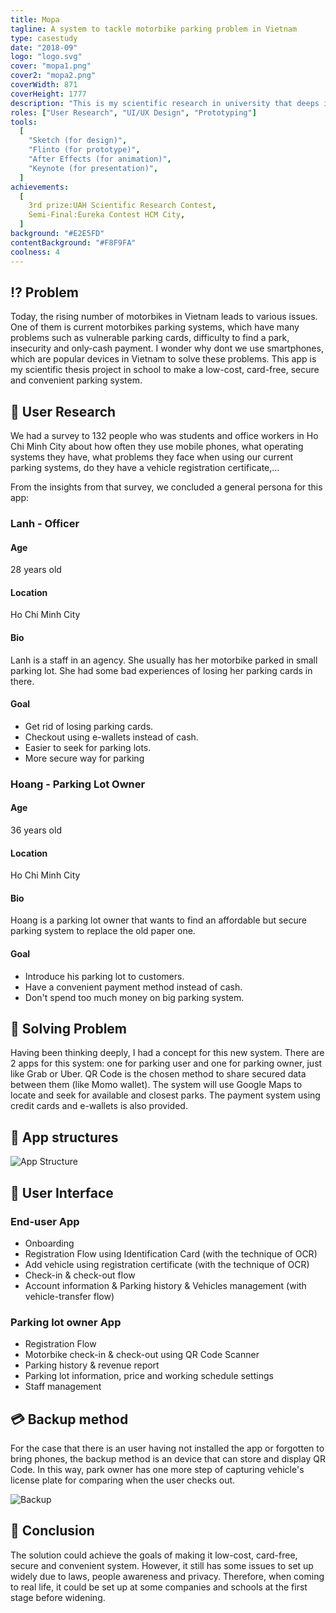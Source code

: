 ```yaml
---
title: Mopa
tagline: A system to tackle motorbike parking problem in Vietnam
type: casestudy
date: "2018-09"
logo: "logo.svg"
cover: "mopa1.png"
cover2: "mopa2.png"
coverWidth: 871
coverHeight: 1777
description: "This is my scientific research in university that deeps in the motorbike parking problem in Vietnam to create a solution for that issue."
roles: ["User Research", "UI/UX Design", "Prototyping"]
tools:
  [
    "Sketch (for design)",
    "Flinto (for prototype)",
    "After Effects (for animation)",
    "Keynote (for presentation)",
  ]
achievements:
  [
    3rd prize:UAH Scientific Research Contest,
    Semi-Final:Eureka Contest HCM City,
  ]
background: "#E2E5FD"
contentBackground: "#F8F9FA"
coolness: 4
---
```


## ⁉️ Problem

Today, the rising number of motorbikes in Vietnam leads to various issues. One of them is current motorbikes parking systems, which have many problems such as vulnerable parking cards, difficulty to find a park, insecurity and only-cash payment. I wonder why dont we use smartphones, which are popular devices in Vietnam to solve these problems. This app is my scientific thesis project in school to make a low-cost, card-free, secure and convenient parking system.

<Grid>
  <Col spanLg="4">
    <EmojiBox emoji="🎟" caption="Vulnerable parking cards"></EmojiBox>
  </Col>
  <Col spanLg="4">
    <EmojiBox emoji="🅿️" caption="Difficulty to find a park"></EmojiBox>
  </Col>
  <Col spanLg="4">
    <EmojiBox
      emoji="💵"
      caption="Insecurity and inconvinient payment"
    ></EmojiBox>
  </Col>
</Grid>

## 🧑 User Research

We had a survey to 132 people who was students and office workers in Ho Chi Minh City about how often they use mobile phones, what operating systems they have, what problems they face when using our current parking systems, do they have a vehicle registration certificate,…

From the insights from that survey, we concluded a general persona for this app:

<Grid>

<Col spanLg="6">
<Persona image="persona-1.jpg" layout={2} imageWidth={400} imageHeight={400}>

### Lanh - Officer

#### Age

28 years old

#### Location

Ho Chi Minh City

#### Bio

Lanh is a staff in an agency. She usually has her motorbike parked in small parking lot. She had some bad experiences of losing her parking cards in there.

#### Goal

- Get rid of losing parking cards.
- Checkout using e-wallets instead of cash.
- Easier to seek for parking lots.
- More secure way for parking

</Persona>
</Col>

<Col spanLg="6">
<Persona image="persona-2.jpg" layout={2} imageWidth={400} imageHeight={400}>

### Hoang - Parking Lot Owner

#### Age

36 years old

#### Location

Ho Chi Minh City

#### Bio

Hoang is a parking lot owner that wants to find an affordable but secure parking system to replace the old paper one.

#### Goal

- Introduce his parking lot to customers.
- Have a convenient payment method instead of cash.
- Don't spend too much money on big parking system.

</Persona>
</Col>

</Grid>

## 🧠 Solving Problem

Having been thinking deeply, I had a concept for this new system. There are 2 apps for this system: one for parking user and one for parking owner, just like Grab or Uber. QR Code is the chosen method to share secured data between them (like Momo wallet). The system will use Google Maps to locate and seek for available and closest parks. The payment system using credit cards and e-wallets is also provided.

<FullWidth>
  <Figure caption="The concept explained video">
    <VideoBox>
      <Vimeo id="367552910" />
    </VideoBox>
  </Figure>
</FullWidth>

## 🚧 App structures

<FullWidth>

<Image src="structure.png" alt="App Structure" width={2240} height={3174} />

</FullWidth>

## 📱 User Interface

<FullWidth>
<Box>
<Grid className="mopa-grid items-center">
<Col spanLg="7" className="lg:p-8">

### End-user App

- Onboarding
- Registration Flow using Identification Card (with the technique of OCR)
- Add vehicle using registration certificate (with the technique of OCR)
- Check-in & check-out flow
- Account information & Parking history & Vehicles management (with vehicle-transfer flow)

</Col>

<Col spanLg="5" className="player">
  <Vimeo id="367552765" ratio="130" />
</Col>

</Grid>
</Box>
</FullWidth>

<FullWidth>
<Box>
<Grid className="mopa-grid items-center">
<Col spanLg="7" className="lg:p-8">

### Parking lot owner App

- Registration Flow
- Motorbike check-in & check-out using QR Code Scanner
- Parking history & revenue report
- Parking lot information, price and working schedule settings
- Staff management

</Col>
<Col spanLg="5" className="player">
<Vimeo id="367552851" ratio="130" />
</Col>
</Grid>
</Box>
</FullWidth>

## 💳 Backup method

<FullWidth>
<Box>
<Grid className="mopa-grid items-center">
<Col spanLg="7" className="lg:p-8">

For the case that there is an user having not installed the app or forgotten to bring phones, the backup method is an device that can store and display QR Code. In this way, park owner has one more step of capturing vehicle's license plate for comparing when the user checks out.

</Col>
<Col spanLg="5" className="player">

<Image src="backup.png" alt="Backup" width={1082} height={721} />

</Col>
</Grid>
</Box>
</FullWidth>

## 👏 Conclusion

The solution could achieve the goals of making it low-cost, card-free, secure and convenient system. However, it still has some issues to set up widely due to laws, people awareness and privacy. Therefore, when coming to real life, it could be set up at some companies and schools at the first stage before widening.
